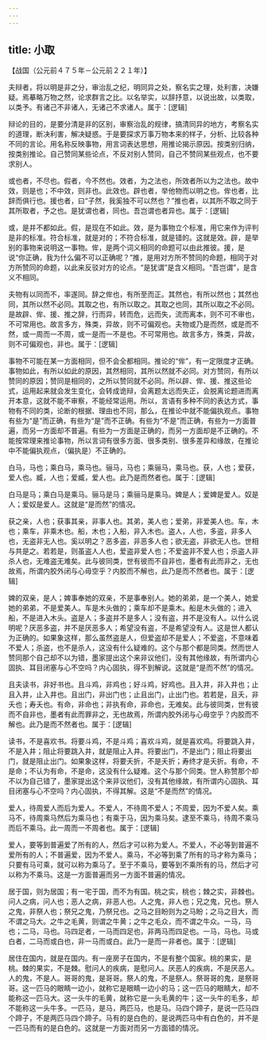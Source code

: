 ```yaml
---
---
---
```

title: 小取
---




【战国（公元前４７５年－公元前２２１年）】

夫辩者，将以明是非之分，审治乱之纪，明同异之处，察名实之理，处利害，决嫌疑。焉摹略万物之然，论求群言之比。以名举实，以辞抒意，以说出故，以类取，以类予。有诸己不非诸人，无诸己不求诸人。属于：[逻辑]

辩论的目的，是要分清是非的区别，审察治乱的规律，搞清同异的地方，考察名实的道理，断决利害，解决疑惑。于是要探求万事万物本来的样子，分析、比较各种不同的言论。用名称反映事物，用言词表达思想，用推论揭示原因。按类别归纳，按类别推论。自己赞同某些论点，不反对别人赞同，自己不赞同某些观点，也不要求别人。

或也者，不尽也。假者，今不然也。效者，为之法也，所效者所以为之法也。故中效，则是也；不中效，则非也。此效也。辟也者，举他物而以明之也。侔也者，比辞而俱行也。援也者，曰“子然，我奚独不可以然也？”推也者，以其所不取之同于其所取者，予之也。是犹谓也者，同也。吾岂谓也者异也。属于：[逻辑]

或，是并不都如此。假，是现在不如此。效，是为事物立个标准，用它来作为评判是非的标准。符合标准，就是对的；不符合标准，就是错的。这就是效。辟，是举别的事物来说明这一事物。侔，是两个词义相同的命题可以由此推彼。援，是说“你正确，我为什么偏不可以正确呢？”推，是用对方所不赞同的命题，相同于对方所赞同的命题，以此来反驳对方的论点。“是犹谓”是含义相同。“吾岂谓”，是含义不相同。

夫物有以同而不，率遂同。辞之侔也，有所至而正。其然也，有所以然也；其然也同，其所以然不必同。其取之也，有所以取之。其取之也同，其所以取之不必同。是故辟、侔、援、推之辞，行而异，转而危，远而失，流而离本，则不可不审也，不可常用也。故言多方，殊类，异故，则不可偏观也。夫物或乃是而然，或是而不然，或一周而一不周，或一是而一不是也。不可常用也。故言多方，殊类，异故，则不可偏观也，非也。属于：[逻辑]

事物不可能在某一方面相同，但不会全都相同。推论的“侔”，有一定限度才正确。事物如此，有所以如此的原因，其然相同，其所以然就不必同。对方赞同，有所以赞同的原因；赞同是相同的，之所以赞同就不必同。所以辟、侔、援、推这些论式，运用起来就会发生变化，会转成诡辩，会离题太远而失正，会脱离论题进而离开本意，这就不能不审察，不能经常运用。所以，言语有多种不同的表达方式，事物有不同的类，论断的根据、理由也不同，那么，在推论中就不能偏执观点。事物有些为“是”而正确，有些为“是”而不正确。有些为“不是”而正确，有些为一方面普遍，而另一方面却不普遍。有些为一方面是正确的，而另一方面却是不正确的。不能按常理来推论事物，所以言词有很多方面、很多类别、很多差异和缘故，在推论中不能偏执观点，（偏执是）不正确的。

白马，马也；乘白马，乘马也。骊马，马也；乘骊马，乘马也。获，人也；爱获，爱人也。臧，人也；爱臧，爱人也。此乃是而然者也。属于：[逻辑]

白马是马；乘白马是乘马。骊马是马；乘骊马是乘马。婢是人；爱婢是爱人。奴是人；爱奴是爱人。这就是“是而然”的情况。

获之亲，人也；获事其亲，非事人也。其弟，美人也；爱弟，非爱美人也。车，木也；乘车，非乘木也。船，木也；入船，非入木也。盗人，人也，多盗，非多人也，无盗非无人也。奚以明之？恶多盗，非恶多人也；欲无盗，非欲无人也。世相与共是之。若若是，则虽盗人人也，爱盗非爱人也；不爱盗非不爱人也；杀盗人非杀人也，无难盗无难矣。此与彼同类，世有彼而不自非也，墨者有此而非之，无也故焉，所谓内胶外闭与心毋空乎？内胶而不解也，此乃是而不然者也。属于：[逻辑]

婢的双亲，是人；婢事奉她的双亲，不是事奉别人。她的弟弟，是一个美人，她爱她的弟弟，不是爱美人。车是木头做的；乘车却不是乘木。船是木头做的；进入船，不是进入木头。盗是人；多盗并不是多人；没有盗，并不是没有人。以什么说明呢？厌恶多盗，并不是厌恶多人；希望没有盗，不是希望没有人。这是世人都认为正确的。如果象这样，那么虽然盗是人，但爱盗却不是爱人；不爱盗，不意味着不爱人；杀盗，也不是杀人，这没有什么疑难的。这个与那个都是同类。然而世人赞同那个自己却不以为错，墨家提出这个来非议他们，没有其他缘故，有所谓内心固执、耳目闭塞与心不空吗？内心固执，得不到解说。这就是“是而不然”的情况。

且夫读书，非好书也。且斗鸡，非鸡也；好斗鸡，好鸡也。且入井，非入井也；止且入井，止入井也。且出门，非出门也；止且出门，止出门也。若若是，且夭，非夭也；寿夭也。有命，非命也；非执有命，非命也，无难矣。此与彼同类，世有彼而不自非也，墨者有此而罪非之，无也故焉，所谓内胶外闭与心毋空乎？内胶而不解也。此乃是而不然者也。属于：[逻辑]

读书，不是喜欢书。将要斗鸡，不是斗鸡；喜欢斗鸡，就是喜欢鸡。将要跳入井，不是入井；阻止将要跳入井，就是阻止入井。将要出门，不是出门；阻止将要出门，就是阻止出门。如果象这样，将要夭折，不是夭折；寿终才是夭折。有命，不是命；不认为有命，不是命，这没有什么疑难。这个与那个同类。世人称赞那个却不以为自己错了，墨家提出这个来非议他们，没有其他缘故，有所谓内心固执、耳目闭塞与心不空吗？内心固执，不得其解。这是“不是而然”的情况。

爱人，待周爱人而后为爱人。不爱人，不待周不爱人；不周爱，因为不爱人矣。乘马不，待周乘马然后为乘马也；有乘于马，因为乘马矣。逮至不乘马，待周不乘马而后不乘马。此一周而一不周者也。属于：[逻辑]

爱人，要等到普遍爱了所有的人，然后才可以称为爱人。不爱人，不必等到普遍不爱所有的人；不普遍爱，因为不爱人。乘马，不必等到乘了所有的马才称为乘马；只要有马可乘，就可以称为乘马了。至于不乘马，要等到不乘所有的马，然后才可以称为不乘马。这是一方面普遍而另一方面不普遍的情况。

居于国，则为居国；有一宅于国，而不为有国。桃之实，桃也；棘之实，非棘也。问人之病，问人也；恶人之病，非恶人也。人之鬼，非人也；兄之鬼，兄也。祭人之鬼，非祭人也；祭兄之鬼，乃祭兄也。之马之目盼则为之马盼；之马之目大，而不谓之马大。之牛之毛黄，则谓之牛黄；之牛之毛众，而不谓之牛众。一马，马也；二马，马也。马四足者，一马而四足也，非两马而四足也。一马，马也。马或白者，二马而或白也，非一马而或白。此乃一是而一非者也。属于：[逻辑]

居住在国内，就是在国内。有一座房子在国内，不是有整个国家。桃的果实，是桃。棘的果实，不是棘。慰问人的疾病，是慰问人。厌恶人的疾病，不是厌恶人。人的鬼，不是人。哥哥的鬼，是哥哥。祭人的鬼，不是祭人。祭哥哥的鬼，是祭哥哥。这一匹马的眼睛一边小，就称它是眼睛一边小的马；这一匹马的眼睛大，却不能称这一匹马大。这一头牛的毛黄，就称它是一头毛黄的牛；这一头牛的毛多，却不能称这一头牛多。一匹马，是马，两匹马，也是马。马四个蹄子，是说一匹马四个蹄子，不是两匹马四个蹄子。马有的是白色的，是说两匹马中有白色的，并不是一匹马而有的是白色的。这就是一方面对而另一方面错的情况。